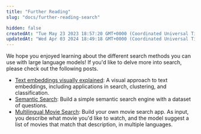 ```yaml
---
title: "Further Reading"
slug: "docs/further-reading-search"

hidden: false
createdAt: "Tue May 23 2023 18:57:20 GMT+0000 (Coordinated Universal Time)"
updatedAt: "Wed Apr 03 2024 18:49:18 GMT+0000 (Coordinated Universal Time)"
---
```

We hope you enjoyed learning about the different search methods you can use with large language models! If you'd like to delve more into search, please check out the following posts.

- [Text embeddings visually explained](https://cohere.com/llmu/text-embeddings/): A visual approach to text embeddings, including applications in search, clustering, and classification.
- [Semantic Search](/docs/semantic-search): Build a simple semantic search engine with a dataset of questions.
- [Multilingual Movie Search](/page/multilingual-movie-search): Build your own movie search app. As input, you describe what movie you'd like to watch, and the model suggest a list of movies that match that description, in multiple languages.
